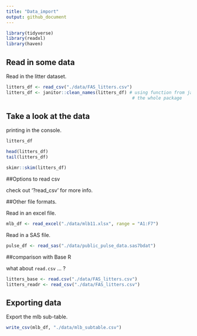 ```yaml
---
title: "Data_import"
output: github_document
---
```


```r
library(tidyverse)
library(readxl)
library(haven)
```

## Read in some data

Read in the litter dataset.

```r
litters_df <- read_csv("./data/FAS_litters.csv")
litters_df <- janitor::clean_names(litters_df) # using function from janitor without loading
                                                # the whole package
```

## Take a look at the data

printing in the console.

```r
litters_df
```

```r
head(litters_df)
tail(litters_df)
```

```r
skimr::skim(litters_df)
```

##Options to read csv

check out '?read_csv' for more info. 

##Other file formats.

Read in an excel file.

```r
mlb_df <- read_excel("./data/mlb11.xlsx", range = "A1:F7")
```

Read in a SAS file.

```r
pulse_df <- read_sas("./data/public_pulse_data.sas7bdat")
```

##comparison with Base R

what about `read.csv` ... ?

```r
litters_base <- read.csv("./data/FAS_litters.csv")
litters_readr <- read_csv("./data/FAS_litters.csv")
```

## Exporting data 

Export the mlb sub-table.

```r
write_csv(mlb_df, "./data/mlb_subtable.csv")
```

